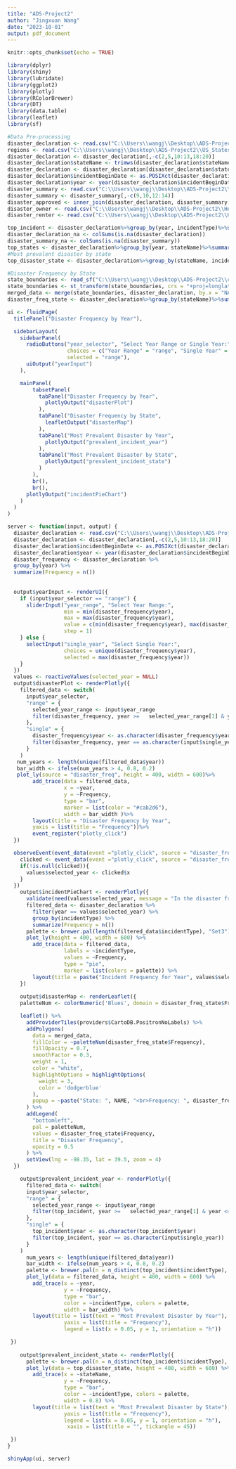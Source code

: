 ```yaml
---
title: "ADS-Project2"
author: "Jingxuan Wang"
date: "2023-10-01"
output: pdf_document
---
```


```r
knitr::opts_chunk$set(echo = TRUE)
```
```r
library(dplyr)
library(shiny)
library(lubridate)
library(ggplot2)
library(plotly)
library(RColorBrewer)
library(DT)
library(data.table)
library(leaflet)
library(sf)
```



```r
#Data Pre-processing
disaster_declaration <- read.csv("C:\\Users\\wangj\\Desktop\\ADS-Project2\\FemaWebDisasterDeclarations.csv")
regions <- read.csv("C:\\Users\\wangj\\Desktop\\ADS-Project2\\US_States_and_Regions.csv")
disaster_declaration <- disaster_declaration[,-c(2,5,10:13,18:20)]
disaster_declaration$stateName <- trimws(disaster_declaration$stateName)
disaster_declaration <- disaster_declaration[disaster_declaration$stateName %in% c(unique(regions$stateName)), ]
disaster_declaration$incidentBeginDate <- as.POSIXct(disaster_declaration$incidentBeginDate, format = "%Y-%m-%dT%H:%M:%S.%OS")
disaster_declaration$year <- year(disaster_declaration$incidentBeginDate)
disaster_summary <- read.csv("C:\\Users\\wangj\\Desktop\\ADS-Project2\\FemaWebDisasterSummaries.csv")
disaster_summary <- disaster_summary[,-c(9,10,12:14)]
disaster_approved <- inner_join(disaster_declaration, disaster_summary, by = "disasterNumber")
disaster_owner <- read.csv("C:\\Users\\wangj\\Desktop\\ADS-Project2\\HousingAssistanceOwners.csv")
disaster_renter <- read.csv("C:\\Users\\wangj\\Desktop\\ADS-Project2\\HousingAssistanceRenters.csv")

top_incident <- disaster_declaration%>%group_by(year, incidentType)%>%summarize(Frequency=n())%>%arrange(year, desc(Frequency))%>%slice_max(order_by = Frequency, n = 1)
disaster_declaration_na <- colSums(is.na(disaster_declaration))
disaster_summary_na <- colSums(is.na(disaster_summary))
top_states <- disaster_declaration%>%group_by(year, stateName)%>%summarize(Frequency=n())%>%arrange(year, desc(Frequency))%>%slice_max(order_by = Frequency, n = 1)
#Most prevalent disaster by state
top_disaster_state <- disaster_declaration%>%group_by(stateName, incidentType)%>%summarize(Frequency=n())%>%arrange(stateName, desc(Frequency))%>%slice_max(order_by = Frequency, n = 1)
```

```r
#Disaster Frequency by State
state_boundaries <- read_sf("C:\\Users\\wangj\\Desktop\\ADS-Project2\\cb_2019_us_state_5m.shp")
state_boundaries <- st_transform(state_boundaries, crs = "+proj=longlat +datum=WGS84")
merged_data <- merge(state_boundaries, disaster_declaration, by.x = "NAME", by.y = "stateName", all.x = FALSE)
disaster_freq_state <- disaster_declaration%>%group_by(stateName)%>%summarize(Frequency=n())
```

```r
ui <- fluidPage(
  titlePanel("Disaster Frequency by Year"),

  sidebarLayout(
    sidebarPanel(
      radioButtons("year_selector", "Select Year Range or Single Year:",
                   choices = c("Year Range" = "range", "Single Year" = "single"),
                   selected = "range"),
      uiOutput("yearInput")
    ),

    mainPanel(
        tabsetPanel(
          tabPanel("Disaster Frequency by Year",
            plotlyOutput("disasterPlot")
          ),
          tabPanel("Disaster Frequency by State",
            leafletOutput("disasterMap")
          ),
          tabPanel("Most Prevalent Disaster by Year",
            plotlyOutput("prevalent_incident_year")
          ),
          tabPanel("Most Prevalent Disaster by State",
            plotlyOutput("prevalent_incident_state")
          )
        ),
        br(),
        br(),
      plotlyOutput("incidentPieChart")
    )
  )
)

server <- function(input, output) {
  disaster_declaration <- read.csv("C:\\Users\\wangj\\Desktop\\ADS-Project2\\FemaWebDisasterDeclarations.csv")
  disaster_declaration <- disaster_declaration[,-c(2,5,10:13,18:20)]
  disaster_declaration$incidentBeginDate <- as.POSIXct(disaster_declaration$incidentBeginDate, format = "%Y-%m-%dT%H:%M:%S.%OS")
  disaster_declaration$year <- year(disaster_declaration$incidentBeginDate)
  disaster_frequency <- disaster_declaration %>%
  group_by(year) %>%
  summarize(Frequency = n())
  
  
  output$yearInput <- renderUI({
    if (input$year_selector == "range") {
      sliderInput("year_range", "Select Year Range:",
                  min = min(disaster_frequency$year),
                  max = max(disaster_frequency$year),
                  value = c(min(disaster_frequency$year), max(disaster_frequency$year)),
                  step = 1)
    } else {
      selectInput("single_year", "Select Single Year:",
                  choices = unique(disaster_frequency$year),
                  selected = max(disaster_frequency$year))
    }
  })
  values <- reactiveValues(selected_year = NULL)
  output$disasterPlot <- renderPlotly({
    filtered_data <- switch(
      input$year_selector,
      "range" = {
        selected_year_range <- input$year_range
        filter(disaster_frequency, year >=   selected_year_range[1] & year <= selected_year_range[2])
      },
      "single" = {
        disaster_frequency$year <- as.character(disaster_frequency$year)
        filter(disaster_frequency, year == as.character(input$single_year))
      }
    )
   num_years <- length(unique(filtered_data$year))
   bar_width <- ifelse(num_years > 4, 0.8, 0.2)
   plot_ly(source = "disaster_freq", height = 400, width = 600)%>%
        add_trace(data = filtered_data, 
                  x = ~year, 
                  y = ~Frequency, 
                  type = "bar",
                  marker = list(color = "#cab2d6"),
                  width = bar_width )%>%
        layout(title = "Disaster Frequency by Year",
        yaxis = list(title = "Frequency"))%>%
        event_register("plotly_click")
  })

  observeEvent(event_data(event ="plotly_click", source = "disaster_freq"),{
    clicked <- event_data(event ="plotly_click", source = "disaster_freq")
    if(!is.null(clicked)){
      values$selected_year <- clicked$x
    }
  })
    output$incidentPieChart <- renderPlotly({
      validate(need(values$selected_year, message = "In the disaster frequency by year, click on a bar to view incident breakdown"))
      filtered_data <- disaster_declaration %>%
        filter(year == values$selected_year) %>%
        group_by(incidentType) %>%
        summarize(Frequency = n())
      palette <- brewer.pal(length(filtered_data$incidentType), "Set3")
      plot_ly(height = 400, width = 600) %>%
        add_trace(data = filtered_data,
                  labels = ~incidentType,
                  values = ~Frequency,
                  type = "pie",
                  marker = list(colors = palette)) %>%
        layout(title = paste("Incident Frequency for Year", values$selected_year))
    })
    
    output$disasterMap <- renderLeaflet({
    paletteNum <- colorNumeric('Blues', domain = disaster_freq_state$Frequency)

    leaflet() %>%
      addProviderTiles(providers$CartoDB.PositronNoLabels) %>%
      addPolygons(
        data = merged_data,
        fillColor = ~paletteNum(disaster_freq_state$Frequency),
        fillOpacity = 0.7,
        smoothFactor = 0.3,
        weight = 1,
        color = "white",
        highlightOptions = highlightOptions(
          weight = 3,
          color = 'dodgerblue'
        ),
        popup = ~paste("State: ", NAME, "<br>Frequency: ", disaster_freq_state$Frequency)
      ) %>%
      addLegend(
        "bottomleft",
        pal = paletteNum,
        values = disaster_freq_state$Frequency,
        title = "Disaster Frequency",
        opacity = 0.5
      ) %>%
      setView(lng = -98.35, lat = 39.5, zoom = 4)
  })

    output$prevalent_incident_year <- renderPlotly({
      filtered_data <- switch(
      input$year_selector,
      "range" = {
        selected_year_range <- input$year_range
        filter(top_incident, year >=   selected_year_range[1] & year <= selected_year_range[2])
      },
      "single" = {
        top_incident$year <- as.character(top_incident$year)
        filter(top_incident, year == as.character(input$single_year))
      }
    )
      num_years <- length(unique(filtered_data$year))
      bar_width <- ifelse(num_years > 4, 0.8, 0.2)
      palette <- brewer.pal(n = n_distinct(top_incident$incidentType), name = "Set2")
      plot_ly(data = filtered_data, height = 400, width = 600) %>%
        add_trace(x = ~year, 
                  y = ~Frequency, 
                  type = "bar",
                  color = ~incidentType, colors = palette,
                  width = bar_width) %>%
        layout(title = list(text = "Most Prevalent Disaster by Year"),
                  yaxis = list(title = "Frequency"),
                  legend = list(x = 0.05, y = 1, orientation = "h"))

 })
    
    output$prevalent_incident_state <- renderPlotly({
      palette <- brewer.pal(n = n_distinct(top_incident$incidentType), name = "Set2")
      plot_ly(data = top_disaster_state, height = 400, width = 600) %>%
        add_trace(x = ~stateName, 
                  y = ~Frequency, 
                  type = "bar",
                  color = ~incidentType, colors = palette,
                  width = 0.8) %>%
        layout(title = list(text = "Most Prevalent Disaster by State"),
                  yaxis = list(title = "Frequency"),
                  legend = list(x = 0.05, y = 1, orientation = "h"),
                   xaxis = list(title = "", tickangle = 45))

 })
}

shinyApp(ui, server)

```


